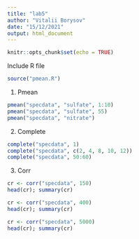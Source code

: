 ```yaml
---
title: "lab5"
author: "Vitalii Borysov"
date: "15/12/2021"
output: html_document
---
```


```r
knitr::opts_chunk$set(echo = TRUE)
```

Include R file

```r
source("pmean.R")
```


1. Pmean

```r
pmean("specdata", "sulfate", 1:10)
pmean("specdata", "sulfate", 55)
pmean("specdata", "nitrate")
```

2. Complete

```r
complete("specdata", 1)
complete("specdata", c(2, 4, 8, 10, 12))
complete("specdata", 50:60)
```

3. Corr

```r
cr <- corr("specdata", 150)
head(cr); summary(cr)

cr <- corr("specdata", 400)
head(cr); summary(cr)

cr <- corr("specdata", 5000)
head(cr); summary(cr)
```

